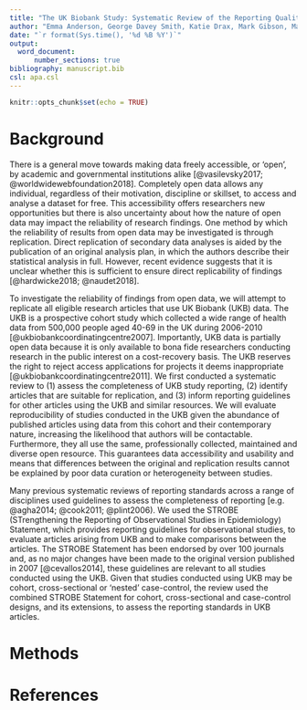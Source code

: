```yaml
---
title: "The UK Biobank Study: Systematic Review of the Reporting Quality in UK Biobank Studies"
author: "Emma Anderson, George Davey Smith, Katie Drax, Mark Gibson, Marcus Munafò, Benjamin Woolf, and Rebecca Richmond"
date: "`r format(Sys.time(), '%d %B %Y')`"
output: 
  word_document:
      number_sections: true
bibliography: manuscript.bib
csl: apa.csl
---
```


```r
knitr::opts_chunk$set(echo = TRUE)
```

# Background

There is a general move towards making data freely accessible, or ‘open’, by academic and governmental institutions alike [@vasilevsky2017; @worldwidewebfoundation2018]. 
Completely open data allows any individual, regardless of their motivation, discipline or skillset, to access and analyse a dataset for free. 
This accessibility offers researchers new opportunities but there is also uncertainty about how the nature of open data may impact the reliability of research findings. 
One method by which the reliability of results from open data may be investigated is through replication. 
Direct replication of secondary data analyses is aided by the publication of an original analysis plan, in which the authors describe their statistical analysis in full. 
However, recent evidence suggests that it is unclear whether this is sufficient to ensure direct replicability of findings [@hardwicke2018; @naudet2018]. 

To investigate the reliability of findings from open data, we will attempt to replicate all eligible research articles that use UK Biobank (UKB) data. 
The UKB is a prospective cohort study which collected a wide range of health data from 500,000 people aged 40-69 in the UK during 2006-2010 [@ukbiobankcoordinatingcentre2007].
Importantly, UKB data is partially open data because it is only available to bona fide researchers conducting research in the public interest on a cost-recovery basis.
The UKB reserves the right to reject access applications for projects it deems inappropriate [@ukbiobankcoordinatingcentre2011].
We first conducted a systematic review to (1) assess the completeness of UKB study reporting, (2) identify articles that are suitable for replication, and (3) inform reporting guidelines for other articles using the UKB and similar resources. 
We will evaluate reproducibility of studies conducted in the UKB given the abundance of published articles using data from this cohort and their contemporary nature, increasing the likelihood that authors will be contactable.
Furthermore, they all use the same, professionally collected, maintained and diverse open resource. 
This guarantees data accessibility and usability and means that differences between the original and replication results cannot be explained by poor data curation or heterogeneity between studies.

Many previous systematic reviews of reporting standards across a range of disciplines used guidelines to assess the completeness of reporting [e.g. @agha2014; @cook2011; @plint2006).
We used the STROBE (STrengthening the Reporting of Observational Studies in Epidemiology) Statement, which provides reporting guidelines for observational studies, to evaluate articles arising from UKB and to make comparisons between the articles. 
The STROBE Statement has been endorsed by over 100 journals and, as no major changes have been made to the original version published in 2007 [@cevallos2014], these guidelines are relevant to all studies conducted using the UKB.
Given that studies conducted using UKB may be cohort, cross-sectional or ‘nested’ case-control, the review used the combined STROBE Statement for cohort, cross-sectional and case-control designs, and its extensions, to assess the reporting standards in UKB articles.

# Methods

# References